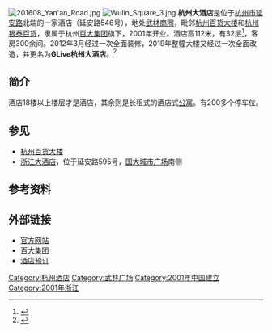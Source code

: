 [[File:201608_Yan'an_Road.jpg|right]]
[[File:Wulin_Square_3.jpg|right]]
'''杭州大酒店'''是位于[[杭州市|杭州市]][[延安路|延安路]]北端的一家酒店（延安路546号），地处[[武林商圈|武林商圈]]，毗邻[[杭州百货大楼|杭州百货大楼]]和[[杭州银泰百货|杭州银泰百货]]，隶属于杭州[[百大集团|百大集团]]旗下，2001年开业。酒店高112米，有32层<ref>{{Cite web|title=杭州大酒店-杭州 下城区 延安路546号-旅捷酒店网|url=http://www.trip-j.net/html/hotel_detail/3247/index.html|accessdate=2020-07-23|work=www.trip-j.net|archive-date=2020-07-23|archive-url=https://web.archive.org/web/20200723065710/http://www.trip-j.net/html/hotel_detail/3247/index.html|dead-url=no}}</ref>，客房300余间。2012年3月经过一次全面装修，2019年整幢大楼又经过一次全面改造，并更名为'''GLive杭州大酒店'''。<ref>{{Cite web|title=杭州大酒店整幢大楼都将接受一次脱胎换骨的全面改造_51房产网|url=http://build.0551fangchan.com/2018-10-17/1012951.html|accessdate=2020-07-23|work=build.0551fangchan.com|archive-date=2019-12-06|archive-url=https://web.archive.org/web/20191206043826/http://build.0551fangchan.com/2018-10-17/1012951.html|dead-url=no}}</ref>

== 简介 ==
酒店18楼以上楼层才是酒店，其余则是长租式的酒店式[[公寓|公寓]]。有200多个停车位。

== 参见 ==
*[[杭州百货大楼|杭州百货大楼]]
*[[浙江大酒店|浙江大酒店]]，位于延安路595号，[[国大城市广场|国大城市广场]]南侧

== 参考资料 ==
{{reflist}}
 
== 外部链接 ==
*[http://www.hangzhouhotel.com.cn/ 官方网站] {{Wayback|url=http://www.hangzhouhotel.com.cn/ |date=20200723072355 }}
*[http://www.baidagroup.com/ 百大集团] {{Wayback|url=http://www.baidagroup.com/ |date=20201123150703 }}
*[https://www.booking.com/hotel/cn/hang-zhou.zh-tw.html 酒店预订] {{Wayback|url=https://www.booking.com/hotel/cn/hang-zhou.zh-tw.html |date=20200723071535 }}

{{武林商务区}}
{{DEFAULTSORT:}}
[[Category:杭州酒店|Category:杭州酒店]]
[[Category:武林广场|Category:武林广场]]
[[Category:2001年中国建立|Category:2001年中国建立]]
[[Category:2001年浙江|Category:2001年浙江]]